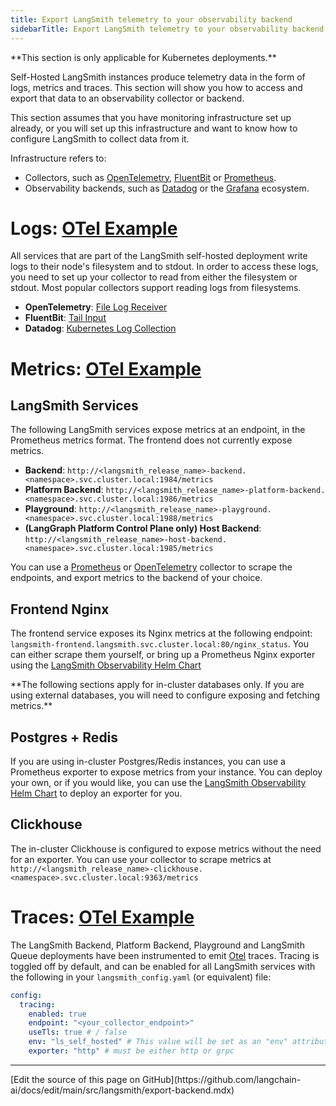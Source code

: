 ```yaml
---
title: Export LangSmith telemetry to your observability backend
sidebarTitle: Export LangSmith telemetry to your observability backend
---
```


<Warning>
**This section is only applicable for Kubernetes deployments.**
</Warning>

Self-Hosted LangSmith instances produce telemetry data in the form of logs, metrics and traces. This section will show you how to access and export that data to an observability collector or backend.

This section assumes that you have monitoring infrastructure set up already, or you will set up this infrastructure and want to know how to configure LangSmith to collect data from it.

Infrastructure refers to:

* Collectors, such as [OpenTelemetry](https://opentelemetry.io/docs/collector/), [FluentBit](https://docs.fluentbit.io/manual) or [Prometheus](https://prometheus.io/).
* Observability backends, such as [Datadog](https://www.datadoghq.com/) or the [Grafana](https://grafana.com/) ecosystem.

# Logs: [OTel Example](/langsmith/langsmith-collector#logs)

All services that are part of the LangSmith self-hosted deployment write logs to their node's filesystem and to stdout. In order to access these logs, you need to set up your collector to read from either the filesystem or stdout. Most popular collectors support reading logs from filesystems.

* **OpenTelemetry**: [File Log Receiver](https://github.com/open-telemetry/opentelemetry-collector-contrib/tree/main/receiver/filelogreceiver)
* **FluentBit**: [Tail Input](https://docs.fluentbit.io/manual/pipeline/inputs/tail)
* **Datadog**: [Kubernetes Log Collection](https://docs.datadoghq.com/containers/kubernetes/log/?tab=datadogoperator)

# Metrics: [OTel Example](/langsmith/langsmith-collector#metrics)

## LangSmith Services

The following LangSmith services expose metrics at an endpoint, in the Prometheus metrics format. The frontend does not currently expose metrics.

* **Backend**: `http://<langsmith_release_name>-backend.<namespace>.svc.cluster.local:1984/metrics`
* **Platform Backend**: `http://<langsmith_release_name>-platform-backend.<namespace>.svc.cluster.local:1986/metrics`
* **Playground**: `http://<langsmith_release_name>-playground.<namespace>.svc.cluster.local:1988/metrics`
* **(LangGraph Platform Control Plane only) Host Backend**: `http://<langsmith_release_name>-host-backend.<namespace>.svc.cluster.local:1985/metrics`

You can use a [Prometheus](https://prometheus.io/docs/prometheus/latest/getting_started/#configure-prometheus-to-monitor-the-sample-targets) or [OpenTelemetry](https://github.com/open-telemetry/opentelemetry-collector-contrib/tree/main/receiver/prometheusreceiver) collector to scrape the endpoints, and export metrics to the backend of your choice.

## Frontend Nginx

The frontend service exposes its Nginx metrics at the following endpoint: `langsmith-frontend.langsmith.svc.cluster.local:80/nginx_status`. You can either scrape them yourself, or bring up a Prometheus Nginx exporter using the [LangSmith Observability Helm Chart](/langsmith/observability-stack)

<Warning>
**The following sections apply for in-cluster databases only. If you are using external databases, you will need to configure exposing and fetching metrics.**
</Warning>

## Postgres + Redis

If you are using in-cluster Postgres/Redis instances, you can use a Prometheus exporter to expose metrics from your instance. You can deploy your own, or if you would like, you can use the [LangSmith Observability Helm Chart](/langsmith/observability-stack) to deploy an exporter for you.

## Clickhouse

The in-cluster Clickhouse is configured to expose metrics without the need for an exporter. You can use your collector to scrape metrics at `http://<langsmith_release_name>-clickhouse.<namespace>.svc.cluster.local:9363/metrics`

# Traces: [OTel Example](/langsmith/langsmith-collector#traces)

The LangSmith Backend, Platform Backend, Playground and LangSmith Queue deployments have been instrumented to emit [Otel](https://opentelemetry.io/do/langsmith/observability-concepts/signals/traces/) traces. Tracing is toggled off by default, and can be enabled for all LangSmith services with the following in your `langsmith_config.yaml` (or equivalent) file:

```yaml
config:
  tracing:
    enabled: true
    endpoint: "<your_collector_endpoint>"
    useTls: true # / false
    env: "ls_self_hosted" # This value will be set as an "env" attribute in your spans
    exporter: "http" # must be either http or grpc
```

---

<Callout icon="pen-to-square" iconType="regular">
  [Edit the source of this page on GitHub](https://github.com/langchain-ai/docs/edit/main/src/langsmith/export-backend.mdx)
</Callout>
